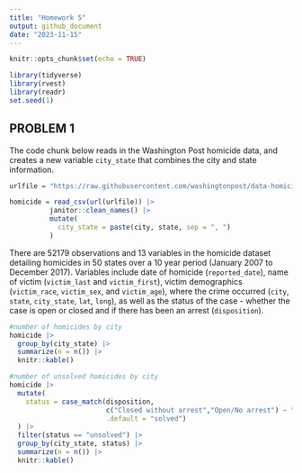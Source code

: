 ```yaml
---
title: "Homework 5"
output: github_document
date: "2023-11-15"
---
```


```r
knitr::opts_chunk$set(echo = TRUE)
```

```r
library(tidyverse)
library(rvest)
library(readr)
set.seed(1)
```

## PROBLEM 1

The code chunk below reads in the Washington Post homicide data, and creates a new variable `city_state` that combines the city and state information.
```r
urlfile = "https://raw.githubusercontent.com/washingtonpost/data-homicides/master/homicide-data.csv"

homicide = read_csv(url(urlfile)) |>
          janitor::clean_names() |>
          mutate(
            city_state = paste(city, state, sep = ", ")
          )
```

There are 52179 observations and 13 variables in the homicide dataset detailing homicides in 50 states over a 10 year period (January 2007 to December 2017). Variables include date of homicide (`reported_date`), name of victim (`victim_last` and `victim_first`), victim demographics (`victim_race`, `victim_sex`, and `victim_age`), where the crime occurred (`city`, `state`, `city_state`, `lat`, `long`), as well as the status of the case - whether the case is open or closed and if there has been an arrest (`disposition`).

```r
#number of homicides by city
homicide |>
  group_by(city_state) |> 
  summarize(n = n()) |> 
  knitr::kable()

#number of unsolved homicides by city
homicide |> 
  mutate(
    status = case_match(disposition,
                        c("Closed without arrest","Open/No arrest") ~ "unsolved",
                        .default = "solved")
  ) |> 
  filter(status == "unsolved") |> 
  group_by(city_state, status) |> 
  summarize(n = n()) |> 
  knitr::kable()
```
